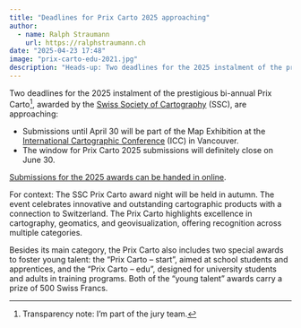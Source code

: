 ```yaml
---
title: "Deadlines for Prix Carto 2025 approaching"
author:
  - name: Ralph Straumann
    url: https://ralphstraumann.ch
date: "2025-04-23 17:48"
image: "prix-carto-edu-2021.jpg"
description: "Heads-up: Two deadlines for the 2025 instalment of the prestigious bi-annual #PrixCarto, awarded by the Swiss Society of #Cartography, are approaching."
---
```


Two deadlines for the 2025 instalment of the prestigious bi-annual Prix 
Carto^[Transparency note: I'm part of the jury team.], awarded by the 
[Swiss Society of Cartography](https://kartografie.ch) (SSC), are approaching: 

- Submissions until April 30 will be part of the Map Exhibition at the 
[International Cartographic Conference](https://icaci.org/icc/) (ICC) in 
Vancouver. 
- The window for Prix Carto 2025 submissions will definitely close on June 30.

[Submissions for the 2025 awards can be handed in online](https://kartografie.ch/prix-carto/).

For context: The SSC Prix Carto award night will be held in autumn. The event 
celebrates innovative and outstanding cartographic products with a connection to 
Switzerland. The Prix Carto highlights excellence in cartography, geomatics, and 
geovisualization, offering recognition across multiple categories.

Besides its main category, the Prix Carto also includes two special awards to 
foster young talent: the "Prix Carto – start", aimed at school students and 
apprentices, and the "Prix Carto – edu", designed for university students and 
adults in training programs. Both of the "young talent" awards carry a prize of 
500 Swiss Francs.
